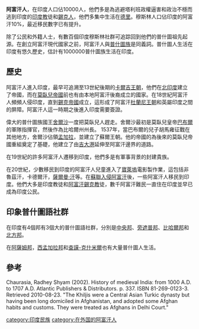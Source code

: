 '''阿富汗人'''，在印度人口佔10000人，他們多是為逃避塔利班政權逼害和政治不穩而逃到印度的[[印度教|印度教]]徒和[[錫克人|錫克人]]，他們多集中生活在[[德里|德里]]。穆斯林人口佔印度的阿富汗10%，最近移民數字已有提升。

除了公民和外籍人士，有數百個印度穆斯林社群可追踪回到他們的普什圖祖先起源。在創立阿富汗現代國家之前，阿富汗人與[[普什圖族|普什圖族]]是同義詞。普什圖人生活在印度有悠久歷史，估計有1000000普什圖族生活在印度。

==歷史==
阿富汗人進入印度，最早可追溯至13世紀後期的[[卡爾吉王朝|卡爾吉王朝]]，他們在[[北印度|北印度]]建立了帝國，而在[[莫臥兒帝國|莫臥兒帝國]]前也有由本地阿富汗後裔成立的國家。在18世紀阿富汗人頻頻人侵印度，直到[[錫克帝國|錫克帝國]]成立，這形成了阿富汗[[杜蘭尼王朝|杜蘭尼王朝]]和英屬印度之間的屏障。阿富汗人這一時期之後進入印度需要簽證。

偉大的普什圖族國王[[舍爾沙|舍爾沙]]一度把莫臥兒人趕走。舍爾沙最初是莫臥兒皇帝[[巴布爾|巴布爾]]的軍隊指揮官，然後作為比哈爾州州長。 1537年，當巴布爾的兒子胡馬雍征戰在其他地方，舍爾沙佔領[[孟加拉|孟加拉]]，並建立了蘇爾王朝。他的帝國的為後來的莫臥兒帝國重組奠定了基礎，他建立了由[[吉大港|吉大港]]延伸至阿富汗邊界的道路。

在19世紀的許多阿富汗人遷移到印度，他們多是有軍事背景的封建貴族。

在20世紀，少數移民到印度的阿富汗人兒童進入了[[寶萊塢|寶萊塢]]電影製作業，這包括非魯茲汗，卡德爾汗，[[薩爾曼·汗|薩爾曼·汗]]等。在[[蘇聯入侵阿富汗|蘇聯入侵阿富汗]]後，一些阿富汗人移民到印度。他們大多是印度教徒和[[阿富汗錫克教|阿富汗錫克教]]徒，數千阿富汗難民一直住在印度並早已成為印度公民。

==印象普什圖語社群==
在印度有4個邦有3個大的普什圖語社群，分別是[[中央邦|中央邦]]、[[旁遮普邦|旁遮普邦]]、[[比哈爾邦|比哈爾邦]]和[[北方邦|北方邦]]。

在[[阿薩姆邦|阿薩姆邦]]，[[西孟加拉邦|西孟加拉邦]]和[[查謨-克什米爾|查謨-克什米爾]]也有大量普什圖人生活。

==參考==
Chaurasia, Radhey Shyam (2002). History of medieval India: from 1000 A.D. to 1707 A.D. Atlantic Publishers & Distributors. p. 337. ISBN 81-269-0123-3. Retrieved 2010-08-23. "The Khiljis were a Central Asian Turkic dynasty but having been long domiciled in Afghanistan, and adopted some Afghan habits and customs. They were treated as Afghans in Delhi Court."

[[category:印度民族|category:印度民族]]
[[category:在外国的阿富汗人|category:在外国的阿富汗人]]
